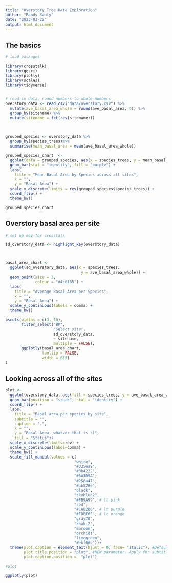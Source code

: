 ```yaml
---
title: "Overstory Tree Data Exploration"
author: "Randy Swaty"
date: "2023-03-22"
output: html_document
---
```



## The basics



```r

# load packages

library(crosstalk)
library(ggsci)
library(plotly)
library(scales)
library(tidyverse)


# read in data, round numbers to whole numbers
overstory_data <- read_csv("data/overstory.csv") %>%
  mutate(ave_basal_area_whole = round(ave_basal_area, 0)) %>%
  group_by(sitename) %>%
  mutate(sitename = fct(rev(sitename)))
  
  
```

```r

grouped_species <- overstory_data %>%
  group_by(species_trees)%>%
  summarise(mean_basal_area = mean(ave_basal_area_whole))

grouped_species_chart  <- 
  ggplot(data = grouped_species, aes(x = species_trees, y = mean_basal_area)) +
  geom_bar(stat = "identity", fill = "purple") +
  labs(
    title = "Mean Basal Area by Species across all sites",
    x = "",
    y = "Basal Area") +
  scale_x_discrete(limits = rev(grouped_species$species_trees)) +
  coord_flip() +
  theme_bw()

grouped_species_chart
```


## Overstory basal area per site

```r

# set up key for crosstalk

sd_overstory_data <- highlight_key(overstory_data)



basal_area_chart <- 
  ggplot(sd_overstory_data, aes(x = species_trees,
                                 y = ave_basal_area_whole)) +
  geom_point(size = 3,
             colour = "#4c0185") +
  labs(
    title = "Average Basal Area per Species",
    x = "",
    y = "Basal Area") +
  scale_y_continuous(labels = comma) +
  theme_bw()

bscols(widths = c(3, 10),
       filter_select("BP", 
                     "Select site", 
                     sd_overstory_data, 
                     ~ sitename,
                     multiple = FALSE),
       ggplotly(basal_area_chart,
                tooltip = FALSE,
                width = 815)
)


```



## Looking across all of the sites


```r
plot <-
  ggplot(overstory_data, aes(fill = species_trees, y = ave_basal_area_whole, x = sitename)) +
  geom_bar(position = "stack", stat = "identity") +
  coord_flip() +
  labs(
    title = "Basal area per species by site",
    subtitle = "",
    caption = ".",
    x = "",
    y = "Basal Area, whatver that is :)",
    fill = "Status")+
  scale_x_discrete(limits=rev) +
  scale_y_continuous(label=comma) + 
  theme_bw() + 
  scale_fill_manual(values = c(
                              "white", 
                              "#325ea8", 
                              "#0b4222",
                              "#6A3D9A", 
                              "#258a47", 
                              "#ab520e", 
                              "black",
                              "skyblue2", 
                              "#FB9A99", # lt pink
                              "red",
                              "#CAB2D6", # lt purple
                              "#FDBF6F", # lt orange
                              "gray70", 
                              "khaki2",
                              "maroon", 
                              "orchid1", 
                              "limegreen", 
                              "#ebf06e"))+
  theme(plot.caption = element_text(hjust = 0, face= "italic"), #Default is hjust=1
        plot.title.position = "plot", #NEW parameter. Apply for subtitle too.
        plot.caption.position =  "plot") 

#plot

ggplotly(plot)

```

